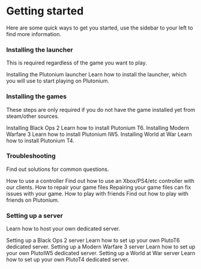 # Getting started

Here are some quick ways to get you started, use the sidebar to your left to find more information.

### Installing the launcher
This is required regardless of the game you want to play.

<NavTiles>
    <NavTile to="/docs/install/#plutonium-launcher" className="from-blue-500 to-blue-800 ring-blue-400">
        <NavTile.Title>Installing the Plutonium launcher</NavTile.Title>
        Learn how to install the launcher, which you will use to start playing on Plutonium.
    </NavTile>
</NavTiles>

### Installing the games

These steps are only required if you do not have the game installed yet from steam/other sources.

<NavTiles>
    <NavTile to="/docs/install/#t6-black-ops-2" className="bg-yellow-800 ring-orange-300" background="/images/plutonium-backgrounds-bo2-mp.png" bgPosition="70% 15%">
        <NavTile.Title>Installing Black Ops 2</NavTile.Title>
        Learn how to install Plutonium T6.
    </NavTile>
    <NavTile to="/docs/install/#iw5-modern-warfare-3" className="bg-green-600 ring-green-300" background="/images/plutonium-backgrounds-mw-3.png" bgPosition="50% 10%">
        <NavTile.Title>Installing Modern Warfare 3</NavTile.Title>
        Learn how to install Plutonium IW5.
    </NavTile>
    <NavTile to="/docs/install/#t4-world-at-war" className="bg-blue-800 ring-blue-400" background="/images/plutonium-backgrounds-waw.png" bgPosition="100% 40%">
        <NavTile.Title>Installing World at War</NavTile.Title>
        Learn how to install Plutonium T4.
    </NavTile>
</NavTiles>

### Troubleshooting

Find out solutions for common questions.

<NavTiles>
    <NavTile to="/docs/controllers/" className="from-purple-500 to-purple-800 ring-purple-400">
        <NavTile.Title>How to use a controller</NavTile.Title>
        Find out how to use an Xbox/PS4/etc controller with our clients.
    </NavTile>
    <NavTile to="/docs/repair/" className="from-purple-500 to-purple-800 ring-purple-400">
        <NavTile.Title>How to repair your game files</NavTile.Title>
        Repairing your game files can fix issues with your game.
    </NavTile>
    <NavTile to="/docs/custom-games/" className="from-purple-500 to-purple-800 ring-purple-400">
        <NavTile.Title>How to play with friends</NavTile.Title>
        Find out how to play with friends on Plutonium.
    </NavTile>
</NavTiles>

### Setting up a server

Learn how to host your own dedicated server.

<NavTiles>
    <NavTile to="/docs/server/t6/setting-up-a-server/" className="bg-yellow-800 ring-orange-300" background="/images/plutonium-backgrounds-bo2-mp.png" bgPosition="70% 15%">
        <NavTile.Title>Setting up a Black Ops 2 server</NavTile.Title>
        Learn how to set up your own PlutoT6 dedicated server.
    </NavTile>
    <NavTile to="/docs/server/iw5/setting-up-a-server/" className="bg-green-600 ring-green-300" background="/images/plutonium-backgrounds-mw-3.png" bgPosition="50% 10%">
        <NavTile.Title>Setting up a Modern Warfare 3 server</NavTile.Title>
        Learn how to set up your own PlutoIW5 dedicated server.
    </NavTile>
    <NavTile to="/docs/server/t4/setting-up-a-server/" className="bg-blue-800 ring-blue-400" background="/images/plutonium-backgrounds-waw.png" bgPosition="100% 40%">
        <NavTile.Title>Setting up a World at War server</NavTile.Title>
        Learn how to set up your own PlutoT4 dedicated server.
    </NavTile>
</NavTiles>
